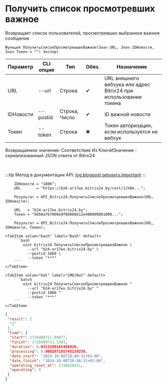 ﻿---
sidebar_position: 4
---


# Получить список просмотревших важное
 Возвращает список пользователей, просмотревших выбранное важное сообщение



`Функция ПолучитьСписокПросмотревшихВажное(Знач URL, Знач IDНовости, Знач Токен = "") Экспорт`

  | Параметр | CLI опция | Тип | Обяз. | Назначение |
  |-|-|-|-|-|
  | URL | --url | Строка | &#x2714; | URL внешнего вебхука или адрес Bitrix24 при использовании токена |
  | IDНовости | --postid | Строка, Число | &#x2714; | ID важной новости |
  | Токен | --token | Строка | &#x2716; | Токен авторизации, если используется не вебхук |

  
  Возвращаемое значение:   Соответствие Из КлючИЗначение - сериализованный JSON ответа от Bitrxi24

<br/>

:::tip
Метод в документации API: [log.blogpost.getusers.important](https://dev.1c-bitrix.ru/rest_help/log/log_blogpost_getusers_important.php)
:::
<br/>



```bsl title="Пример использования для 1С:Предприятие/OneScript"
    IDНовости = "1806";
    URL       = "https://b24-ar17wx.bitrix24.by/rest/1/h0m...";

    Результат = OPI_Bitrix24.ПолучитьСписокПросмотревшихВажное(URL, IDНовости);

    URL   = "b24-ar17wx.bitrix24.by";
    Токен = "9d50a767006e9f06006b12e400000001000...";

    Результат = OPI_Bitrix24.ПолучитьСписокПросмотревшихВажное(URL, IDНовости, Токен);
```
    

 <Tabs>
  
    <TabItem value="bash" label="Bash" default>
        ```bash
            oint bitrix24 ПолучитьСписокПросмотревшихВажное \
              --url "b24-ar17wx.bitrix24.by" \
              --postid 1860 \
              --token "***"
        ```
    </TabItem>
  
    <TabItem value="bat" label="CMD/Bat" default>
        ```batch
            oint bitrix24 ПолучитьСписокПросмотревшихВажное ^
              --url "b24-ar17wx.bitrix24.by" ^
              --postid 1860 ^
              --token "***"
        ```
    </TabItem>
</Tabs>


```json title="Результат"
{
 "result": [
  "1"
 ],
 "time": {
  "start": 1728409711.09877,
  "finish": 1728409711.1301,
  "duration": 0.0313289165496826,
  "processing": 0.000207185745239258,
  "date_start": "2024-10-08T20:48:31+03:00",
  "date_finish": "2024-10-08T20:48:31+03:00",
  "operating_reset_at": 1728410311,
  "operating": 0
 }
}
```

